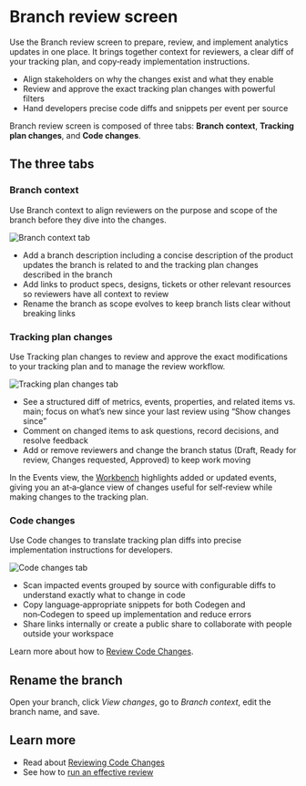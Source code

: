 
# Branch review screen

Use the Branch review screen to prepare, review, and implement analytics updates in one place. It brings together context for reviewers, a clear diff of your tracking plan, and copy‑ready implementation instructions.

- Align stakeholders on why the changes exist and what they enable
- Review and approve the exact tracking plan changes with powerful filters
- Hand developers precise code diffs and snippets per event per source

<Callout type="info" emoji="💡">
  Branch review screen is composed of three tabs: <strong>Branch context</strong>, <strong>Tracking plan changes</strong>, and <strong>Code changes</strong>.
</Callout>

## The three tabs

### Branch context
Use Branch context to align reviewers on the purpose and scope of the branch before they dive into the changes.

![Branch context tab](/images/branches/branch-context-tab.png)

- Add a branch description including a concise description of the product updates the branch is related to and the tracking plan changes described in the branch
- Add links to product specs, designs, tickets or other relevant resources so reviewers have all context to review
- Rename the branch as scope evolves to keep branch lists clear without breaking links

### Tracking plan changes
Use Tracking plan changes to review and approve the exact modifications to your tracking plan and to manage the review workflow.

![Tracking plan changes tab](/images/branches/tracking-plan-changes-tab.png)

- See a structured diff of metrics, events, properties, and related items vs. main; focus on what’s new since your last review using “Show changes since”
- Comment on changed items to ask questions, record decisions, and resolve feedback
- Add or remove reviewers and change the branch status (Draft, Ready for review, Changes requested, Approved) to keep work moving

In the Events view, the [Workbench](/data-design/avo-tracking-plan/workbench) highlights added or updated events, giving you an at‑a‑glance view of changes useful for self‑review while making changes to the tracking plan.

### Code changes
Use Code changes to translate tracking plan diffs into precise implementation instructions for developers.

![Code changes tab](/images/branches/code-changes-tab.png)

- Scan impacted events grouped by source with configurable diffs to understand exactly what to change in code
- Copy language‑appropriate snippets for both Codegen and non‑Codegen to speed up implementation and reduce errors
- Share links internally or create a public share to collaborate with people outside your workspace

Learn more about how to [Review Code Changes](/data-design/branches/code-changes).

## Rename the branch
Open your branch, click <em>View changes</em>, go to <em>Branch context</em>, edit the branch name, and save.

## Learn more
- Read about [Reviewing Code Changes](/data-design/branches/code-changes)
- See how to [run an effective review](/workflow/review) 